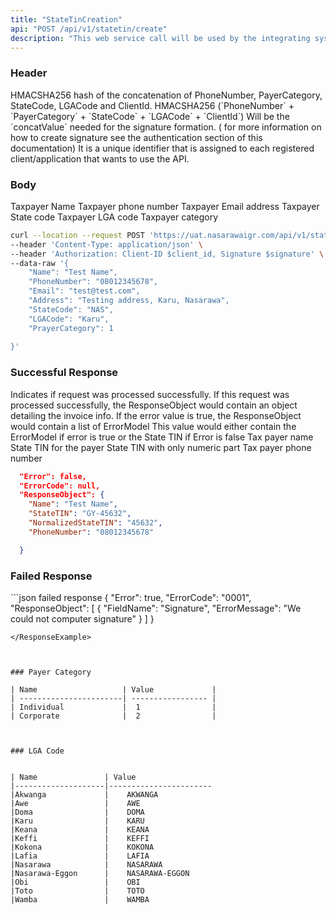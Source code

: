```yaml
---
title: "StateTinCreation"
api: "POST /api/v1/statetin/create"
description: "This web service call will be used by the integrating system to create a state TIN in CBS."
---
```


### Header 
<ParamField body="signature" type="string" required>
  HMACSHA256 hash of the concatenation of PhoneNumber, PayerCategory, StateCode, 
  LGACode and ClientId.
  HMACSHA256 (`PhoneNumber` + `PayerCategory` + `StateCode` + `LGACode` + `ClientId`) Will be the `concatValue` needed for the signature 
  formation. ( for more information on how to create signature see the authentication section of this documentation)
</ParamField>

<ParamField body="secret_key" type="string" required>
It is a unique identifier that is assigned to each registered client/application that wants to use the API.
</ParamField>


### Body

<ParamField body="name" type="string">
  Taxpayer Name
</ParamField>

<ParamField body="PhoneNumber" type="string">
  Taxpayer phone number
</ParamField>

<ParamField body="Email" type="string">
  Taxpayer Email
</ParamField>

<ParamField body="Address" type="string">
  address Taxpayer
</ParamField>

<ParamField body="StateCode" type="string">
  State code
</ParamField>

<ParamField body="LGACode" type="string">
 Taxpayer LGA code
</ParamField>

<ParamField body="PayerCategory" type="Integer">
 Taxpayer category
</ParamField>


<RequestExample>

```bash Example Request
curl --location --request POST 'https://uat.nasarawaigr.com/api/v1/statetin/create' \
--header 'Content-Type: application/json' \
--header 'Authorization: Client-ID $client_id, Signature $signature' \
--data-raw '{
    "Name": "Test Name",
    "PhoneNumber": "08012345678",
    "Email": "test@test.com",
    "Address": "Testing address, Karu, Nasarawa",
    "StateCode": "NAS", 
    "LGACode": "Karu",
    "PrayerCategory": 1
   
}'
```

</RequestExample>

 
 ### Successful Response

 <ResponseField name="Error" type="boolean" required>
  Indicates if request was processed successfully. If this request was processed successfully,
   the ResponseObject would contain an object detailing the invoice info. If the error value is true, the ResponseObject would contain a list of ErrorModel
</ResponseField>

<ResponseField name="ResponseObject" type="object">
This value would either contain the ErrorModel if error is true or the State TIN if Error is false
<Expandable title="properties">
            <ResponseField name="name" type="string">
             Tax payer name 
            </ResponseField>
            <ResponseField name="StateTIN" type="string">
            State TIN for the payer 
            </ResponseField>
             <ResponseField name="NormalizedStateTIN" type="string">
             State TIN with only numeric part 
            </ResponseField>
             <ResponseField name="PhoneNumber" type="string">
              Tax payer phone number 
            </ResponseField>
        </Expandable>

</ResponseField>

<ResponseExample>

```json successful response 
  "Error": false, 
  "ErrorCode": null, 
  "ResponseObject": {
    "Name": "Test Name", 
    "StateTIN": "GY-45632",
    "NormalizedStateTIN": "45632", 
    "PhoneNumber": "08012345678"

  }
```

</ResponseExample>

### Failed Response 

<ResponseExample>
 ```json failed response 
 {
    "Error": true, 
    "ErrorCode": "0001", 
    "ResponseObject": [
        {
           "FieldName": "Signature", 
           "ErrorMessage": "We could not computer signature"
        }
    ]
 }

 ```
</ResponseExample>



### Payer Category 

| Name                   | Value             | 
| -----------------------| ----------------- | 
| Individual             |  1                |         
| Corporate              |  2                |



### LGA Code


| Name               | Value 
|--------------------|-----------------------
|Akwanga             |    AKWANGA
|Awe                 |    AWE
|Doma                |    DOMA
|Karu                |    KARU 
|Keana               |    KEANA 
|Keffi               |    KEFFI
|Kokona              |    KOKONA
|Lafia               |    LAFIA
|Nasarawa            |    NASARAWA
|Nasarawa-Eggon      |    NASARAWA-EGGON
|Obi                 |    OBI 
|Toto                |    TOTO 
|Wamba               |    WAMBA



                          